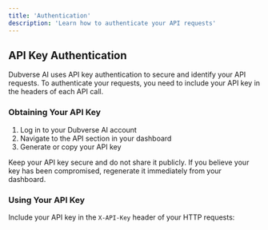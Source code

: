 ```yaml
---
title: 'Authentication'
description: 'Learn how to authenticate your API requests'
---
```


## API Key Authentication

Dubverse AI uses API key authentication to secure and identify your API requests. To authenticate your requests, you need to include your API key in the headers of each API call.

### Obtaining Your API Key

1. Log in to your Dubverse AI account
2. Navigate to the API section in your dashboard
3. Generate or copy your API key

<Warning>
  Keep your API key secure and do not share it publicly. If you believe your key has been compromised, regenerate it immediately from your dashboard.
</Warning>

### Using Your API Key

Include your API key in the `X-API-Key` header of your HTTP requests:
